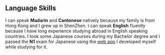 <Breadcrumbs title="language skills" />

## Language Skills

I can speak **Madarin** and **Cantonese** natively because my family is from Hong Kong and I grew up in ShenZhen. 
I can speak **English** fluently because I have long experience studying abroad in English speaking countries. 
I took some Japanese courses during my Bachelor degree and I passed the **N1** exam for 
Japanese using the [web app](/projects) I developed myself while studying for it. 
